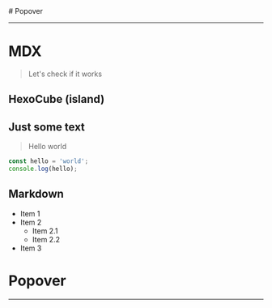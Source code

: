 
<Head>
  <title>MDX</title>
  <meta name="description" content="HexoCube" />
</Head>

<ReadmePage className="prose relative flex p-2 mx-auto max-w-screen-lg">
  # Popover

  <PopoverShowcase />

  -----

  # MDX
  > Let's check if it works

  ## HexoCube (island)

  <HexoCube width={500} height={500} title="HexoCube Island" play />


  ## Just some text

  > Hello world

  ```typescript
  const hello = 'world';
  console.log(hello);
  ```

  ## Markdown
  - Item 1
  - Item 2
    - Item 2.1
    - Item 2.2
  - Item 3

  # Popover

  <PopoverShowcase />

  -----

  <LazyHexoCube width={500} height={500} title="LazyHexoCube Island" play />

</ReadmePage>
